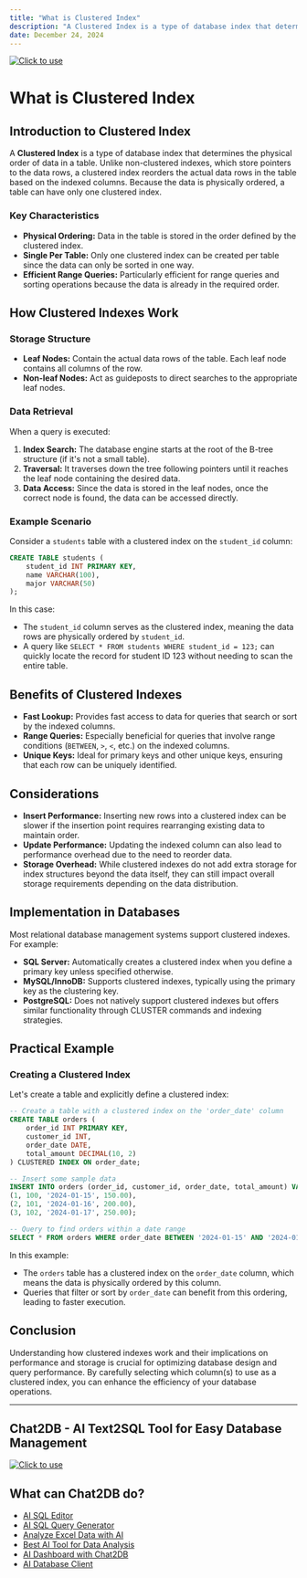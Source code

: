 ```yaml
---
title: "What is Clustered Index"
description: "A Clustered Index is a type of database index that determines the physical order of data in a table."
date: December 24, 2024
---
```

[![Click to use](/image/blog/bg/chat2db1.png)](https://app.chat2db.ai/)
# What is Clustered Index

## Introduction to Clustered Index

A **Clustered Index** is a type of database index that determines the physical order of data in a table. Unlike non-clustered indexes, which store pointers to the data rows, a clustered index reorders the actual data rows in the table based on the indexed columns. Because the data is physically ordered, a table can have only one clustered index.

### Key Characteristics

- **Physical Ordering:** Data in the table is stored in the order defined by the clustered index.
- **Single Per Table:** Only one clustered index can be created per table since the data can only be sorted in one way.
- **Efficient Range Queries:** Particularly efficient for range queries and sorting operations because the data is already in the required order.

## How Clustered Indexes Work

### Storage Structure

- **Leaf Nodes:** Contain the actual data rows of the table. Each leaf node contains all columns of the row.
- **Non-leaf Nodes:** Act as guideposts to direct searches to the appropriate leaf nodes.

### Data Retrieval

When a query is executed:

1. **Index Search:** The database engine starts at the root of the B-tree structure (if it's not a small table).
2. **Traversal:** It traverses down the tree following pointers until it reaches the leaf node containing the desired data.
3. **Data Access:** Since the data is stored in the leaf nodes, once the correct node is found, the data can be accessed directly.

### Example Scenario

Consider a `students` table with a clustered index on the `student_id` column:

```sql
CREATE TABLE students (
    student_id INT PRIMARY KEY,
    name VARCHAR(100),
    major VARCHAR(50)
);
```

In this case:
- The `student_id` column serves as the clustered index, meaning the data rows are physically ordered by `student_id`.
- A query like `SELECT * FROM students WHERE student_id = 123;` can quickly locate the record for student ID 123 without needing to scan the entire table.

## Benefits of Clustered Indexes

- **Fast Lookup:** Provides fast access to data for queries that search or sort by the indexed columns.
- **Range Queries:** Especially beneficial for queries that involve range conditions (`BETWEEN`, `>`, `<`, etc.) on the indexed columns.
- **Unique Keys:** Ideal for primary keys and other unique keys, ensuring that each row can be uniquely identified.

## Considerations

- **Insert Performance:** Inserting new rows into a clustered index can be slower if the insertion point requires rearranging existing data to maintain order.
- **Update Performance:** Updating the indexed column can also lead to performance overhead due to the need to reorder data.
- **Storage Overhead:** While clustered indexes do not add extra storage for index structures beyond the data itself, they can still impact overall storage requirements depending on the data distribution.

## Implementation in Databases

Most relational database management systems support clustered indexes. For example:

- **SQL Server:** Automatically creates a clustered index when you define a primary key unless specified otherwise.
- **MySQL/InnoDB:** Supports clustered indexes, typically using the primary key as the clustering key.
- **PostgreSQL:** Does not natively support clustered indexes but offers similar functionality through CLUSTER commands and indexing strategies.

## Practical Example

### Creating a Clustered Index

Let's create a table and explicitly define a clustered index:

```sql
-- Create a table with a clustered index on the 'order_date' column
CREATE TABLE orders (
    order_id INT PRIMARY KEY,
    customer_id INT,
    order_date DATE,
    total_amount DECIMAL(10, 2)
) CLUSTERED INDEX ON order_date;

-- Insert some sample data
INSERT INTO orders (order_id, customer_id, order_date, total_amount) VALUES
(1, 100, '2024-01-15', 150.00),
(2, 101, '2024-01-16', 200.00),
(3, 102, '2024-01-17', 250.00);

-- Query to find orders within a date range
SELECT * FROM orders WHERE order_date BETWEEN '2024-01-15' AND '2024-01-17';
```

In this example:
- The `orders` table has a clustered index on the `order_date` column, which means the data is physically ordered by this column.
- Queries that filter or sort by `order_date` can benefit from this ordering, leading to faster execution.

## Conclusion

Understanding how clustered indexes work and their implications on performance and storage is crucial for optimizing database design and query performance. By carefully selecting which column(s) to use as a clustered index, you can enhance the efficiency of your database operations.

---

## Chat2DB - AI Text2SQL Tool for Easy Database Management

[![Click to use](/image/blog/chat2db.png)](https://app.chat2db.ai/)

## What can Chat2DB do?

- [AI SQL Editor](https://chat2db.ai/feature/AI%20SQL%20Editor)
- [AI SQL Query Generator](https://chat2db.ai/feature/AI%20SQL%20Query%20Generator)
- [Analyze Excel Data with AI](https://chat2db.ai/feature/Analyze%20Excel%20Data%20with%20AI)
- [Best AI Tool for Data Analysis](https://chat2db.ai/feature/Best%20AI%20Tool%20for%20Data%20Analysis)
- [AI Dashboard with Chat2DB](https://chat2db.ai/feature/AI%20Dashboard%20with%20Chat2DB)
- [AI Database Client](https://chat2db.ai/feature/AI%20Database%20Client)
